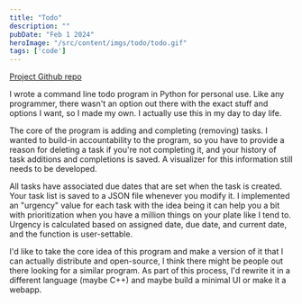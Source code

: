 ```yaml
---
title: "Todo"
description: ""
pubDate: "Feb 1 2024"
heroImage: "/src/content/imgs/todo/todo.gif"
tags: ['code']
---
```


[Project Github repo](https://github.com/pwspen/CmdTodo)

I wrote a command line todo program in Python for personal use. Like any programmer, there wasn't an option out there with the exact stuff and options I want, so I made my own. I actually use this in my day to day life.

The core of the program is adding and completing (removing) tasks. I wanted to build-in accountability to the program, so you have to provide a reason for deleting a task if you're not completing it, and your history of task additions and completions is saved. A visualizer for this information still needs to be developed.

All tasks have associated due dates that are set when the task is created. Your task list is saved to a JSON file whenever you modify it. I implemented an "urgency" value for each task with the idea being it can help you a bit with prioritization when you have a million things on your plate like I tend to. Urgency is calculated based on assigned date, due date, and current date, and the function is user-settable.

I'd like to take the core idea of this program and make a version of it that I can actually distribute and open-source, I think there might be people out there looking for a similar program. As part of this process, I'd rewrite it in a different language (maybe C++) and maybe build a minimal UI or make it a webapp.
